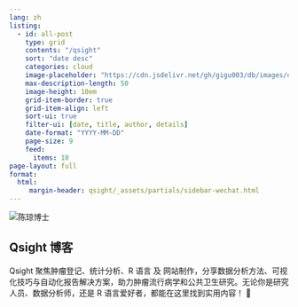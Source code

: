 ```yaml
---
lang: zh
listing:
  - id: all-post
    type: grid
    contents: "/qsight"
    sort: "date desc"
    categories: cloud
    image-placeholder: "https://cdn.jsdelivr.net/gh/gigu003/db/images/qsightpic.jpeg"
    max-description-length: 50
    image-height: 10em
    grid-item-border: true
    grid-item-align: left
    sort-ui: true
    filter-ui: [date, title, author, details]
    date-format: "YYYY-MM-DD"
    page-size: 9
    feed:
      items: 10
page-layout: full
format: 
  html:
     margin-header: qsight/_assets/partials/sidebar-wechat.html
---
```


```{=html}
<section class="author-card">
  <div class="avatar-container">
    <img src="../_assets/images/author.png" alt="陈琼博士" class="author-avatar">
  </div>
  <div class="author-info">
    <h2>Qsight 博客</h2>
    <p class="bio">Qsight 聚焦肿瘤登记、统计分析、R 语言 及 网站制作，分享数据分析方法、可视化技巧与自动化报告解决方案，助力肿瘤流行病学和公共卫生研究。无论你是研究人员、数据分析师，还是 R 语言爱好者，都能在这里找到实用内容！ 🚀</p>
    <div class="social-links">
      <a href="https://github.com/gigu003" target="_blank">
        <i class="bi bi-github"></i>
      </a>
      <a href="mailto:chenq08@126.com" target="_blank">
        <i class="bi bi-envelope"></i>
      </a>
      <a href="https://scholar.google.com/citations?hl=zh-CN&user=KKgW5AwAAAAJ&view_op=list_works&authuser=1&sortby=pubdate" target="_blank">
        <i class="bi bi-google"></i>
      </a>
    </div>
  </div>
</section>
```



::: {#all-post}
:::



